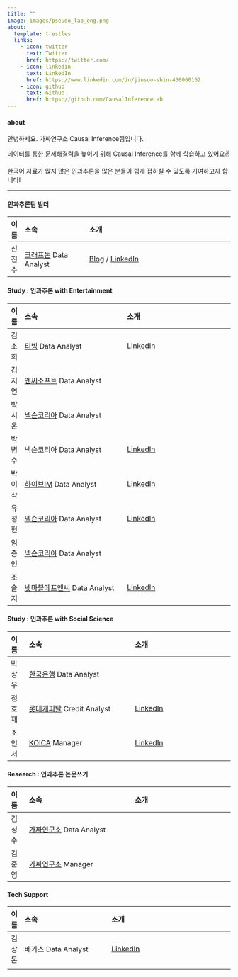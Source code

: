 ```yaml
---
title: ""
image: images/pseudo_lab_eng.png
about:
  template: trestles
  links:
    - icon: twitter
      text: Twitter
      href: https://twitter.com/
    - icon: linkedin
      text: LinkedIn
      href: https://www.linkedin.com/in/jinsoo-shin-436060162
    - icon: github
      text: Github
      href: https://github.com/CausalInferenceLab
---
```


#### about

안녕하세요. 가짜연구소 Causal Inference팀입니다.

데이터를 통한 문제해결력을 높이기 위해 Causal Inference를 함께 학습하고 있어요✌️

한국어 자료가 많지 않은 인과추론을 많은 분들이 쉽게 접하실 수 있도록 기여하고자 합니다!

------------------------------------------------------------------------

#### 인과추론팀 빌더

| 이름   | 소속                                              | 소개                                                                                                             |
|:-------|:--------------------------------------------------|:-----------------------------------------------------------------------------------------------------------------|
| 신진수 | [크래프톤](https://www.krafton.com/) Data Analyst | [Blog](https://jinsooshin.tistory.com) / [LinkedIn](https://www.linkedin.com/in/jinsoo-shin-436060162) |

#### Study : 인과추론 with Entertainment

| 이름   | 소속                                                                         | 소개                                                                            |
|:-------|:-----------------------------------------------------------------------------|:--------------------------------------------------------------------------------|
| 김소희 | [티빙](https://team.tving.com/) Data Analyst                                 | [LinkedIn](https://www.linkedin.com/in/sohee-kim-9460b6113/)                    |
| 김지연 | [엔씨소프트](https://kr.ncsoft.com/kr/index.do) Data Analyst                 |                                                                                 |
| 박시온 | [넥슨코리아](https://company.nexon.com/kr/) Data Analyst                     |                                                                                 |
| 박병수 | [넥슨코리아](https://company.nexon.com/kr/) Data Analyst                     | [LinkedIn](https://www.linkedin.com/in/byeongsu-park-58249b196/)                |
| 박이삭 | [하이브IM](https://hybecorp.com/kor/main) Data Analyst                       | [LinkedIn](https://www.linkedin.com/in/%EC%9D%B4%EC%82%AD-%EB%B0%95-75a7a916a/) |
| 유정현 | [넥슨코리아](https://company.nexon.com/kr/) Data Analyst                     | [LinkedIn](https://www.linkedin.com/in/jeonghyun-y-750a7b1b2/)                  |
| 임종언 | [넥슨코리아](https://company.nexon.com/kr/) Data Analyst                     |                                                                                 |
| 조슬지 | [넷마블에프앤씨](https://company.netmarble.com/studio/list/fnc) Data Analyst | [LinkedIn](https://www.linkedin.com/in/%EC%8A%AC%EC%A7%80-%EC%A1%B0-4370251b8/) |

#### Study : 인과추론 with Social Science

| 이름     | 소속                                                  | 소개                                               |
|:---------|:------------------------------------------------------|:---------------------------------------------------|
| 박상우   | [한국은행](https://pseudo-lab.com) Data Analyst     |                                                    |
| 정호재   | [롯데캐피탈](https://www.lottecap.com) Credit Analyst | [LinkedIn](https://www.linkedin.com/in/wjdghwo/)   |
| 조인서   | [KOICA](https://www.koica.go.kr) Manager              | [LinkedIn](https://www.linkedin.com/in/yinseo-cho) |

#### Research : 인과추론 논문쓰기

| 이름     | 소속                                                  | 소개                                               |
|:---------|:------------------------------------------------------|:---------------------------------------------------|
| 김성수   | [가짜연구소](https://pseudo-lab.com) Data Analyst     |                                                    |
| 김준영   | [가짜연구소](https://pseudo-lab.com) Manager              |  |

#### Tech Support

| 이름   | 소속                                                     | 소개                                                                            |
|:-------|:---------------------------------------------------------|:--------------------------------------------------------------------------------|
| 김상돈 | 베가스 Data Analyst                                      | [LinkedIn](https://www.linkedin.com/in/%EC%83%81%EB%8F%88-%EA%B9%80-b89985199/) |
                                                                         |
